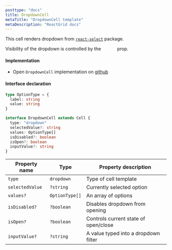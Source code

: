 ```yaml
---
posttype: "docs"
title: DropdownCell
metaTitle: "DropdownCell template"
metaDescription: "ReactGrid docs"
---
```


This cell renders dropdown from <a href="https://react-select.com/home" target="_blank"> `react-select`</a> package.


<Callout color="warning">
  
  Visibility of the dropdown is controlled by the <code style="color:white;">isOpen</code> prop.
</Callout>

#### Implementation

- Open `DropdownCell` implementation on <a href="https://github.com/silevis/reactgrid/blob/develop/src/lib/CellTemplates/DropdownCellTemplate.tsx" target="_blank"> github <i className="fas fa-external-link-alt fa-xs pl-1"></i></a>

#### Interface declaration

```ts
type OptionType = {
  label: string
  value: string
}

interface DropdownCell extends Cell {
  type: "dropdown"
  selectedValue?: string
  values: OptionType[]
  isDisabled?: boolean
  isOpen?: boolean
  inputValue?: string
}
```

| Property name   | Type           | Property description                 |
| --------------- | -------------- | ------------------------------------ |
| `type`          | `dropdown`     | Type of cell template                |
| `selectedValue` | `?string`      | Currently selected option            |
| `values?`       | `OptionType[]` | An array of options                  |
| `isDisabled?`   | `?boolean`     | Disables dropdown from opening       |
| `isOpen?`       | `?boolean`     | Controls current state of open/close |
| `inputValue?`   | `?string`      | A value typed into a dropdown filter |
